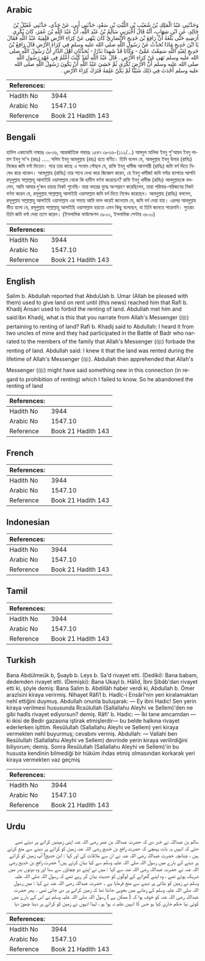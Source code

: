 ## Arabic


<div dir="rtl" lang="ar" style={{fontSize:'larger',backgroundColor:'#f8f9fa',padding:20}}>
وَحَدَّثَنِي عَبْدُ الْمَلِكِ بْنُ شُعَيْبِ بْنِ اللَّيْثِ بْنِ سَعْدٍ، حَدَّثَنِي أَبِي، عَنْ جَدِّي، حَدَّثَنِي عُقَيْلُ بْنُ خَالِدٍ، عَنِ ابْنِ شِهَابٍ، أَنَّهُ قَالَ أَخْبَرَنِي سَالِمُ بْنُ عَبْدِ اللَّهِ، أَنَّ عَبْدَ اللَّهِ بْنَ عُمَرَ، كَانَ يُكْرِي أَرَضِيهِ حَتَّى بَلَغَهُ أَنَّ رَافِعَ بْنَ خَدِيجٍ الأَنْصَارِيَّ كَانَ يَنْهَى عَنْ كِرَاءِ الأَرْضِ فَلَقِيَهُ عَبْدُ اللَّهِ فَقَالَ يَا ابْنَ خَدِيجٍ مَاذَا تُحَدِّثُ عَنْ رَسُولِ اللَّهِ صلى الله عليه وسلم فِي كِرَاءِ الأَرْضِ قَالَ رَافِعُ بْنُ خَدِيجٍ لِعَبْدِ اللَّهِ سَمِعْتُ عَمَّىَّ - وَكَانَا قَدْ شَهِدَا بَدْرًا - يُحَدِّثَانِ أَهْلَ الدَّارِ أَنَّ رَسُولَ اللَّهِ صلى الله عليه وسلم نَهَى عَنْ كِرَاءِ الأَرْضِ ‏.‏ قَالَ عَبْدُ اللَّهِ لَقَدْ كُنْتُ أَعْلَمُ فِي عَهْدِ رَسُولِ اللَّهِ صلى الله عليه وسلم أَنَّ الأَرْضَ تُكْرَى ثُمَّ خَشِيَ عَبْدُ اللَّهِ أَنْ يَكُونَ رَسُولُ اللَّهِ صلى الله عليه وسلم أَحْدَثَ فِي ذَلِكَ شَيْئًا لَمْ يَكُنْ عَلِمَهُ فَتَرَكَ كِرَاءَ الأَرْضِ ‏.‏
</div>
<div style={{backgroundColor:'#f8f9fa',padding:20, marginBottom: 10}}><table> <thead> <tr> <th>References:</th> <th></th> </tr> </thead> <tbody><tr><td>Hadith No</td><td>3944</td></tr><tr><td>Arabic No</td><td>1547.10</td></tr><tr><td>Reference</td><td>Book 21 Hadith 143</td></tr></tbody></table></div>

## Bengali


<div dir="ltr" lang="bn" style={{fontSize:'larger',backgroundColor:'#f8f9fa',padding:20}}>
হাদিস একাডেমি নাম্বারঃ ৩৮৩৬, আন্তর্জাতিক নাম্বারঃ ১৫৪৭ ৩৮৩৬-(১১২/...) আবদুল মালিক ইবনু শু'আয়ব ইবনু লায়স ইবনু সা'দ (রহঃ) ..... সলিম ইবনু আবদুল্লাহ (রহঃ) হতে বর্ণিত। তিনি বলেন যে, আবদুল্লাহ ইবনু উমার (রাযিঃ) নিজের জমি বর্গা দিতেন। পরে তার কাছে এ সংবাদ পৌছল যে, রাফি ইবনু খাদীজ আনসারী (রাযিঃ) জমি বর্গ দিতে নিষেধ করে থাকেন। আবদুল্লাহ (রাযিঃ) তার সাথে দেখা করে জিজ্ঞেস করেন, হে ইবনু খাদীজ! জমি বর্গার ব্যাপারে আপনি রসূলুল্লাহ সাল্লাল্লাহু আলাইহি ওয়াসাল্লাম থেকে কি হাদীস বর্ণনা করেছেন? রাফি ইবনু খাদীজ (রাযিঃ) আবদুল্লাহকে বললেন, আমি আমার দু’জন চাচার নিকট শুনেছি- যারা বদরের যুদ্ধে অংশগ্রহণ করেছিলেন, তারা পরিবার-পরিজনের নিকট বর্ণনা করেন যে, রসূলুল্লাহ সাল্লাল্লাহু আলাইহি ওয়াসাল্লাম জমি বর্গ দিতে নিষেধ করেছেন। আবদুল্লাহ (রাযিঃ) বললেন, রসূলুল্লাহ সাল্লাল্লাহু আলাইহি ওয়াসাল্লাম এর সময়ে আমি ভাল করেই জানতাম যে, জমি বর্গ দেয়া যায়। এরপর আবদুল্লাহ ভীত হলো যে, রসূলুল্লাহ সাল্লাল্লাহু আলাইহি ওয়াসাল্লাম হয়তো এমন কিছু বলেছেন, যা তিনি জানতে পারেননি। সুতরাং তিনি জমি বর্গা দেয়া ত্যাগ করেন। (ইসলামিক ফাউন্ডেশন ৩৮০০, ইসলামিক সেন্টার ৩৮০০)
</div>
<div style={{backgroundColor:'#f8f9fa',padding:20, marginBottom: 10}}><table> <thead> <tr> <th>References:</th> <th></th> </tr> </thead> <tbody><tr><td>Hadith No</td><td>3944</td></tr><tr><td>Arabic No</td><td>1547.10</td></tr><tr><td>Reference</td><td>Book 21 Hadith 143</td></tr></tbody></table></div>

## English


<div dir="ltr" lang="en" style={{fontSize:'larger',backgroundColor:'#f8f9fa',padding:20}}>
Salim b. Abdullah reported that AbduUah b. Umar (Allah be pleased with them) used to give land on rent until (this news) reached him that Rafi b. Khadij Ansari used to forbid the renting of land. Abdullah met him and said:Ibn Khadij, what is this that you narrate from Allah's Messenger (ﷺ) pertaining to renting of land? Rafi b. Khadij said to Abdullah: I heard it from two uncles of mine and they had participated in the Battle of Badr who narrated to the members of the family that Allah's Messenger (ﷺ) forbade the renting of land. Abdullah said: I knew it that the land was rented during the lifetime of Allah's Messenger (ﷺ). Abdullah then apprehended that Allah's Messenger (ﷺ) might have said something new in this connection (in regard to prohibition of renting) which I failed to know. So he abandoned the renting of land
</div>
<div style={{backgroundColor:'#f8f9fa',padding:20, marginBottom: 10}}><table> <thead> <tr> <th>References:</th> <th></th> </tr> </thead> <tbody><tr><td>Hadith No</td><td>3944</td></tr><tr><td>Arabic No</td><td>1547.10</td></tr><tr><td>Reference</td><td>Book 21 Hadith 143</td></tr></tbody></table></div>

## French


<div dir="ltr" lang="fr" style={{fontSize:'larger',backgroundColor:'#f8f9fa',padding:20}}>

</div>
<div style={{backgroundColor:'#f8f9fa',padding:20, marginBottom: 10}}><table> <thead> <tr> <th>References:</th> <th></th> </tr> </thead> <tbody><tr><td>Hadith No</td><td>3944</td></tr><tr><td>Arabic No</td><td>1547.10</td></tr><tr><td>Reference</td><td>Book 21 Hadith 143</td></tr></tbody></table></div>

## Indonesian


<div dir="ltr" lang="id" style={{fontSize:'larger',backgroundColor:'#f8f9fa',padding:20}}>

</div>
<div style={{backgroundColor:'#f8f9fa',padding:20, marginBottom: 10}}><table> <thead> <tr> <th>References:</th> <th></th> </tr> </thead> <tbody><tr><td>Hadith No</td><td>3944</td></tr><tr><td>Arabic No</td><td>1547.10</td></tr><tr><td>Reference</td><td>Book 21 Hadith 143</td></tr></tbody></table></div>

## Tamil


<div dir="ltr" lang="ta" style={{fontSize:'larger',backgroundColor:'#f8f9fa',padding:20}}>

</div>
<div style={{backgroundColor:'#f8f9fa',padding:20, marginBottom: 10}}><table> <thead> <tr> <th>References:</th> <th></th> </tr> </thead> <tbody><tr><td>Hadith No</td><td>3944</td></tr><tr><td>Arabic No</td><td>1547.10</td></tr><tr><td>Reference</td><td>Book 21 Hadith 143</td></tr></tbody></table></div>

## Turkish


<div dir="ltr" lang="tr" style={{fontSize:'larger',backgroundColor:'#f8f9fa',padding:20}}>
Bana Abdülmeük b, Şuayb b. Leys b. Sa'd rivayet etti. (Dediki): Bana babam, dedemden rivayet etti. (Demişki): Bana Ukayl b. Hâîid, İbni Şibâb'dan rivayet etti ki, şöyle demiş: Bana Salim b. Abdillâh haber verdi ki, Abdullah b. Ömer arazîsini kiraya verirmiş. Nihayet Râfi1 b. Hadîc-i Ensârî'nin yeri kiralamaktan nehî ettiğini duymuş. Abdullah onunla buluşarak: — Ey ibni Hadic! Sen yerin kiraya verilmesi hususunda Rcsülullah (Sallallahu Aleyhi ve Sellem)'den ne gibi hadîs rivayet ediyorsun? demiş. Râfi' b. Hadic: — İki tane amcamdan —ki ikisi de Bedir gazasına iştirak etmişlerdir— bu belde halkına rivayet ederlerken işittim. Resûlullah (Sallallahu Aleyhi ve Sellem) yeri kiraya vermekten nehî buyurmuş; cevabını vermiş. Abdullah: — Vallahi ben Resûlullah (Sallallahu Aleyhi ve Sellem) devrinde yerin kiraya verilirdiğini biliyorum; demiş. Sonra Resûlullah (Sallallahu Aleyhi ve Sellem)'in bu hususta kendinin bilmediği bir hüküm ihdas etmiş olmasından korkarak yeri kiraya vermekten vaz geçmiş
</div>
<div style={{backgroundColor:'#f8f9fa',padding:20, marginBottom: 10}}><table> <thead> <tr> <th>References:</th> <th></th> </tr> </thead> <tbody><tr><td>Hadith No</td><td>3944</td></tr><tr><td>Arabic No</td><td>1547.10</td></tr><tr><td>Reference</td><td>Book 21 Hadith 143</td></tr></tbody></table></div>

## Urdu


<div dir="rtl" lang="ur" style={{fontSize:'larger',backgroundColor:'#f8f9fa',padding:20}}>
سالم بن عبداللہ نے خبر دی کہ حضرت عبداللہ بن عمر رضی اللہ عنہ اپنی زمینیں کرائے پر دیتے تھے حتی کہ انہیں یہ بات پہنچی کہ حضرت رافع بن خدیج رضی اللہ عنہ زمین کو کرائے پر دینے سے منع کرتے ہیں ، چنانچہ حضرت عبداللہ رضی اللہ عنہ نے ان سے ملاقات کی اور کہا : ابن خدیج! آپ زمین کو کرائے پر دینے کے بارے میں رسول اللہ صلی اللہ علیہ وسلم سے کیا بیان کرتے ہیں؟ حضرت رافع بن خدیج رضی اللہ عنہ نے حضرت عبداللہ رضی اللہ عنہ سے کہا : میں نے اپنے دو چچاؤں سے سنا اور وہ دونوں بدر میں شریک ہوئے تھے ، وہ اپنے گھرانے کے لوگوں کو حدیث بیان کر رہے تھے کہ رسول اللہ صلی اللہ علیہ وسلم نے زمین کو بٹائی پر دینے سے منع فرمایا ہے ۔ حضرت عبداللہ رضی اللہ عنہ نے کہا : میں رسول اللہ صلی اللہ علیہ وسلم کے زمانے میں بخوبی جانتا تھا کہ زمین کرائے پر دی جاتی تھی ۔ پھر حضرت عبداللہ رضی اللہ عنہ کو خوف ہوا کہ ( ممکن ہے ) رسول اللہ صلی اللہ علیہ وسلم نے اس کے بارے میں کوئی نیا حکم جاری کیا ہو جس کا انہیں علم نہ ہوا ہو ، لہذا انہوں نے زمین کو کرائے پر دینا چھوڑ دیا
</div>
<div style={{backgroundColor:'#f8f9fa',padding:20, marginBottom: 10}}><table> <thead> <tr> <th>References:</th> <th></th> </tr> </thead> <tbody><tr><td>Hadith No</td><td>3944</td></tr><tr><td>Arabic No</td><td>1547.10</td></tr><tr><td>Reference</td><td>Book 21 Hadith 143</td></tr></tbody></table></div>